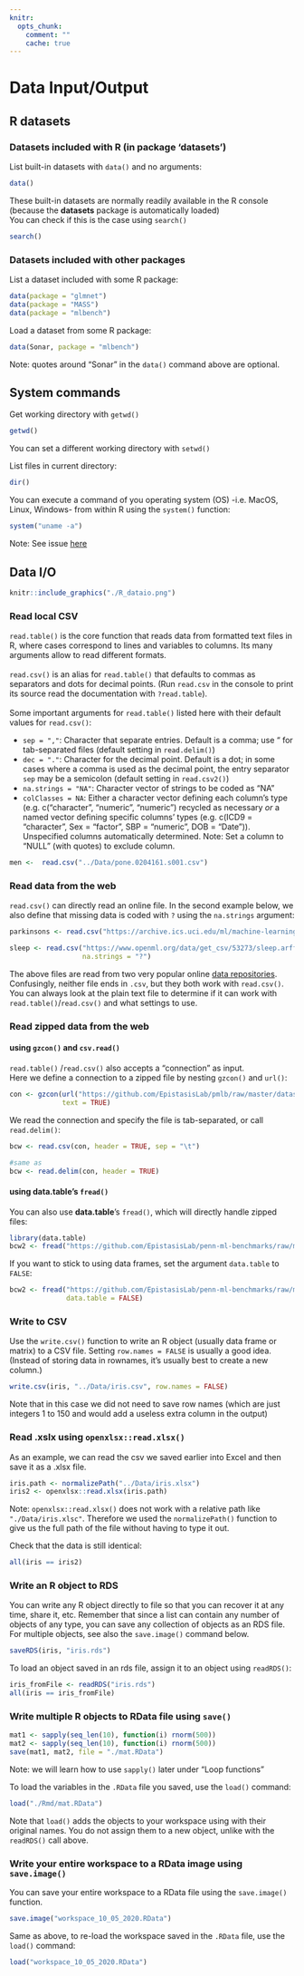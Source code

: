 ```yaml
---
knitr:
  opts_chunk:
    comment: ""
    cache: true
---
```

# Data Input/Output {#dataio}

## R datasets

### Datasets included with R (in package 'datasets')

List built-in datasets with `data()` and no arguments:

```r
data()
```

These built-in datasets are normally readily available in the R console 
(because the **datasets** package is automatically loaded)  
You can check if this is the case using `search()`

```r
search()
```

### Datasets included with other packages

List a dataset included with some R package:

```r
data(package = "glmnet")
data(package = "MASS")
data(package = "mlbench")
```

Load a dataset from some R package:

```r
data(Sonar, package = "mlbench")
```

Note: quotes around "Sonar" in the `data()` command above are optional.

## System commands

Get working directory with `getwd()`

```r
getwd()
```

You can set a different working directory with `setwd()`  

List files in current directory:

```r
dir()
```

You can execute a command of you operating system (OS) -i.e. MacOS, Linux, 
Windows- from within R using the `system()` function:

```r
system("uname -a")
```

Note: See issue [here](https://stackoverflow.com/questions/27388964/rmarkdown-not-outputting-results-of-system-command-to-html-file)

## Data I/O

```r
knitr::include_graphics("./R_dataio.png")
```

### Read local CSV

`read.table()` is the core function that reads data from formatted text files 
in R, where cases correspond to lines and variables to columns. Its many 
arguments allow to read different formats.
<br><br>
`read.csv()` is an alias for `read.table()` that defaults to commas as 
separators and dots for decimal points. (Run `read.csv` in the console to print 
its source read the documentation with `?read.table`).
<br><br>
Some important arguments for `read.table()` listed here with their default 
values for `read.csv()`:

* `sep = ","`: Character that separate entries. Default is a comma; use "\t" 
for tab-separated files (default setting in `read.delim()`)
* `dec = "."`: Character for the decimal point. Default is a dot; in some cases 
where a comma is used as the decimal point, the entry separator `sep` may be a 
semicolon (default setting in `read.csv2()`)
* `na.strings = "NA"`: Character vector of strings to be coded as "NA"
* `colClasses = NA`: Either a character vector defining each column's type 
(e.g. c("character", "numeric", "numeric") recycled as necessary *or* a named 
vector defining specific columns' types (e.g. c(ICD9 = "character", 
Sex = "factor", SBP = "numeric", DOB = "Date")). Unspecified columns 
automatically determined. Note: Set a column to "NULL" (with quotes) to exclude 
column.

```r
men <-  read.csv("../Data/pone.0204161.s001.csv")
```

### Read data from the web

`read.csv()` can directly read an online file. In the second example below, we 
also define that missing data is coded with `?`  using the `na.strings` 
argument:

```r
parkinsons <- read.csv("https://archive.ics.uci.edu/ml/machine-learning-databases/parkinsons/parkinsons.data")

sleep <- read.csv("https://www.openml.org/data/get_csv/53273/sleep.arff",
                  na.strings = "?")
```

The above files are read from two very popular online 
[data repositories](https://rtemis.lambdamd.org/resources.html#datasets). 
Confusingly, neither file ends in `.csv`, but they both work with `read.csv()`. 
You can always look at the plain text file to determine if it can work with 
`read.table()`/`read.csv()` and what settings to use.

### Read zipped data from the web 

#### using `gzcon()` and `csv.read()`

`read.table()` /`read.csv()` also accepts a "connection" as input.  
Here we define a connection to a zipped file by nesting `gzcon()` and `url()`:

```r
con <- gzcon(url("https://github.com/EpistasisLab/pmlb/raw/master/datasets/breast_cancer_wisconsin/breast_cancer_wisconsin.tsv.gz"),
             text = TRUE)
```

We read the connection and specify the file is tab-separated, or call 
`read.delim()`:

```r
bcw <- read.csv(con, header = TRUE, sep = "\t")

#same as
bcw <- read.delim(con, header = TRUE)
```

#### using **data.table**'s `fread()`

You can also use __data.table__'s `fread()`, which will directly handle zipped 
files:

```r
library(data.table)
bcw2 <- fread("https://github.com/EpistasisLab/penn-ml-benchmarks/raw/master/datasets/classification/breast-cancer-wisconsin/breast-cancer-wisconsin.tsv.gz")
```

If you want to stick to using data frames, set the argument `data.table` to 
`FALSE`:

```r
bcw2 <- fread("https://github.com/EpistasisLab/penn-ml-benchmarks/raw/master/datasets/classification/breast-cancer-wisconsin/breast-cancer-wisconsin.tsv.gz",
              data.table = FALSE)
```

### Write to CSV

Use the `write.csv()` function to write an R object (usually data frame or 
matrix) to a CSV file. Setting `row.names = FALSE` is usually a good idea. 
(Instead of storing data in rownames, it's usually best to create a new column.)

```r
write.csv(iris, "../Data/iris.csv", row.names = FALSE)
```

Note that in this case we did not need to save row names (which are just 
integers 1 to  150 and would add a useless extra column in the output)

### Read .xslx using `openxlsx::read.xlsx()`

As an example, we can read the csv we saved earlier into Excel and then save it 
as a .xlsx file.  

```r
iris.path <- normalizePath("../Data/iris.xlsx")
iris2 <- openxlsx::read.xlsx(iris.path)
```

Note: `openxlsx::read.xlsx()` does not work with a relative path like 
`"./Data/iris.xlsc"`. Therefore we used the `normalizePath()` function to give 
us the full path of the file without having to type it out.

Check that the data is still identical:

```r
all(iris == iris2)
```

### Write an R object to RDS

You can write any R object directly to file so that you can recover it at any 
time, share it, etc. Remember that since a list can contain any number of 
objects of any type, you can save any collection of objects as an RDS file. 
For multiple objects, see also the `save.image()` command below.

```r
saveRDS(iris, "iris.rds")
```

To load an object saved in an rds file, assign it to an object  using 
`readRDS()`:

```r
iris_fromFile <- readRDS("iris.rds")
all(iris == iris_fromFile)
```

### Write multiple R objects to RData file using `save()`

```r
mat1 <- sapply(seq_len(10), function(i) rnorm(500))
mat2 <- sapply(seq_len(10), function(i) rnorm(500))
save(mat1, mat2, file = "./mat.RData")
```

Note: we will learn how to use `sapply()` later under "Loop functions"

To load the variables in the `.RData` file you saved, use the `load()` command:

```r
load("./Rmd/mat.RData")
```

Note that `load()` adds the objects to your workspace using with their original 
names. You do not assign them to a new object, unlike with the `readRDS()` call 
above.

### Write your entire workspace to a RData image using `save.image()`

You can save your entire workspace to a RData file using the `save.image()` 
function.  

```r
save.image("workspace_10_05_2020.RData")
```

Same as above, to re-load the workspace saved in the `.RData` file, use the 
`load()` command:

```r
load("workspace_10_05_2020.RData")
```
